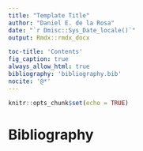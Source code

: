 ```yaml
---
title: "Template Title"
author: "Daniel E. de la Rosa"
date: "`r Dmisc::Sys_Date_locale()`"
output: Rmdx::rmdx_docx

toc-title: 'Contents'
fig_caption: true
always_allow_html: true
bibliography: 'bibliography.bib' 
nocite: '@*' 
---
```


```r
knitr::opts_chunk$set(echo = TRUE)
```








# Bibliography {-}
